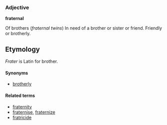 ===Adjective===
'''fraternal'''

Of brothers (''fraternal twins'')
In need of a brother or sister or friend.
Friendly or brotherly.

==Etymology==

''Frater'' is Latin for brother.

====Synonyms====
*[[brotherly]]

====Related terms====
*[[fraternity]]
*[[fraternise]], [[fraternize]]
*[[fratricide]]